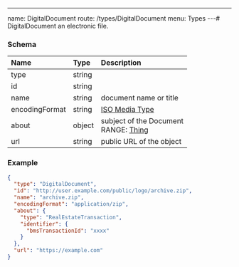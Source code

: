 ---
name: DigitalDocument
route: /types/DigitalDocument
menu: Types
---# DigitalDocument
an electronic file.


### Schema
| Name | Type | Description |
|:-----| :--- | :---------- |
| type | string |   |
| id | string |   |
| name | string | document name or title  |
| encodingFormat | string | [ISO Media Type](https://www.iana.org/assignments/media-types/media-types.xhtml)  |
| about | object | subject of the Document <br/>RANGE: [Thing](/types/Thing) |
| url | string | public URL of the object  |

### Example
```json
{
  "type": "DigitalDocument",
  "id": "http://user.example.com/public/logo/archive.zip",
  "name": "archive.zip",
  "encodingFormat": "application/zip",
  "about": {
    "type": "RealEstateTransaction",
    "identifier": {
      "bmsTransactionId": "xxxx"
    }
  },
  "url": "https://example.com"
}
```
